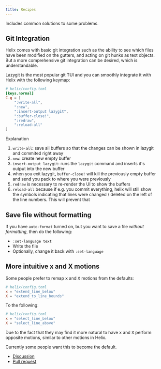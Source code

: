 ```yaml
---
title: Recipes
---
```


Includes common solutions to some problems.

## Git Integration

Helix comes with basic git integration such as the ability to see which files have been modified on the gutters, and acting on git hunks as text objects. But a more comprehensive git integration can be desired, which is understandable.

Lazygit is the most popular git TUI and you can smoothly integrate it with Helix with the following keymap:

```toml
# helix/config.toml
[keys.normal]
C-g = [
    ":write-all",
    ":new",
    ":insert-output lazygit",
    ":buffer-close!",
    ":redraw",
    ":reload-all"
]
```

Explanation

1. `write-all`: save all buffers so that the changes can be shown in lazygit and commited right away
2. `new`: create new empty buffer
3. `insert-output lazygit`: runs the `lazygit` command and inserts it's output into the new buffer
4. when you exit lazygit, `buffer-close!` will kill the previously empty buffer and send you pack to where you were previously
5. `redraw` is necessary to re-render the UI to show the buffers
6. `reload-all` because if e.g. you commit everything, helix will still show the symbols indicating that lines were changed / deleted on the left of the line numbers. This will prevent that

## Save file without formatting

If you have `auto-format` turned on, but you want to save a file _without formatting_, then do the following:

- `:set-language text`
- Write the file
- Optionally, change it back with `:set-language`

## More intuitive x and X motions

Some people prefer to remap <kbd>x</kbd> and <kbd>X</kbd> motions from the defaults:

```toml
# helix/config.toml
x = "extend_line_below"
X = "extend_to_line_bounds"
```

To the following:

```toml
# helix/config.toml
x = "select_line_below"
X = "select_line_above"
```

Due to the fact that they may find it more natural to have <kbd>x</kbd> and <kbd>X</kbd> perform opposite motions, similar to other motions in Helix.

Currently some people want this to become the default.

- [Discussion](https://github.com/helix-editor/helix/discussions/11600)
- [Pull request](https://github.com/helix-editor/helix/pull/12013)
